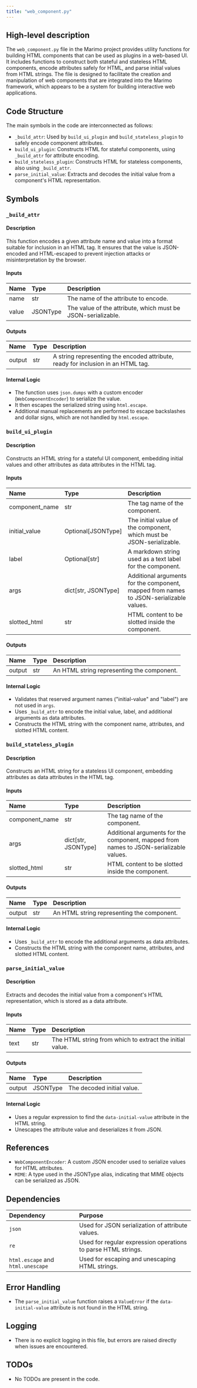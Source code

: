 ```yaml
---
title: "web_component.py"
---
```


## High-level description

The `web_component.py` file in the Marimo project provides utility functions for building HTML components that can be used as plugins in a web-based UI. It includes functions to construct both stateful and stateless HTML components, encode attributes safely for HTML, and parse initial values from HTML strings. The file is designed to facilitate the creation and manipulation of web components that are integrated into the Marimo framework, which appears to be a system for building interactive web applications.

## Code Structure

The main symbols in the code are interconnected as follows:
- `_build_attr`: Used by `build_ui_plugin` and `build_stateless_plugin` to safely encode component attributes.
- `build_ui_plugin`: Constructs HTML for stateful components, using `_build_attr` for attribute encoding.
- `build_stateless_plugin`: Constructs HTML for stateless components, also using `_build_attr`.
- `parse_initial_value`: Extracts and decodes the initial value from a component's HTML representation.

## Symbols

### `_build_attr`
#### Description
This function encodes a given attribute name and value into a format suitable for inclusion in an HTML tag. It ensures that the value is JSON-encoded and HTML-escaped to prevent injection attacks or misinterpretation by the browser.

#### Inputs
| Name | Type | Description |
|:-----|:-----|:------------|
| name | str | The name of the attribute to encode. |
| value | JSONType | The value of the attribute, which must be JSON-serializable. |

#### Outputs
| Name | Type | Description |
|:-----|:-----|:------------|
| output | str | A string representing the encoded attribute, ready for inclusion in an HTML tag. |

#### Internal Logic
- The function uses `json.dumps` with a custom encoder (`WebComponentEncoder`) to serialize the value.
- It then escapes the serialized string using `html.escape`.
- Additional manual replacements are performed to escape backslashes and dollar signs, which are not handled by `html.escape`.

### `build_ui_plugin`
#### Description
Constructs an HTML string for a stateful UI component, embedding initial values and other attributes as data attributes in the HTML tag.

#### Inputs
| Name | Type | Description |
|:-----|:-----|:------------|
| component_name | str | The tag name of the component. |
| initial_value | Optional[JSONType] | The initial value of the component, which must be JSON-serializable. |
| label | Optional[str] | A markdown string used as a text label for the component. |
| args | dict[str, JSONType] | Additional arguments for the component, mapped from names to JSON-serializable values. |
| slotted_html | str | HTML content to be slotted inside the component. |

#### Outputs
| Name | Type | Description |
|:-----|:-----|:------------|
| output | str | An HTML string representing the component. |

#### Internal Logic
- Validates that reserved argument names ("initial-value" and "label") are not used in `args`.
- Uses `_build_attr` to encode the initial value, label, and additional arguments as data attributes.
- Constructs the HTML string with the component name, attributes, and slotted HTML content.

### `build_stateless_plugin`
#### Description
Constructs an HTML string for a stateless UI component, embedding attributes as data attributes in the HTML tag.

#### Inputs
| Name | Type | Description |
|:-----|:-----|:------------|
| component_name | str | The tag name of the component. |
| args | dict[str, JSONType] | Additional arguments for the component, mapped from names to JSON-serializable values. |
| slotted_html | str | HTML content to be slotted inside the component. |

#### Outputs
| Name | Type | Description |
|:-----|:-----|:------------|
| output | str | An HTML string representing the component. |

#### Internal Logic
- Uses `_build_attr` to encode the additional arguments as data attributes.
- Constructs the HTML string with the component name, attributes, and slotted HTML content.

### `parse_initial_value`
#### Description
Extracts and decodes the initial value from a component's HTML representation, which is stored as a data attribute.

#### Inputs
| Name | Type | Description |
|:-----|:-----|:------------|
| text | str | The HTML string from which to extract the initial value. |

#### Outputs
| Name | Type | Description |
|:-----|:-----|:------------|
| output | JSONType | The decoded initial value. |

#### Internal Logic
- Uses a regular expression to find the `data-initial-value` attribute in the HTML string.
- Unescapes the attribute value and deserializes it from JSON.

## References

- `WebComponentEncoder`: A custom JSON encoder used to serialize values for HTML attributes.
- `MIME`: A type used in the JSONType alias, indicating that MIME objects can be serialized as JSON.

## Dependencies

| Dependency | Purpose |
|:-----------|:--------|
| `json` | Used for JSON serialization of attribute values. |
| `re` | Used for regular expression operations to parse HTML strings. |
| `html.escape` and `html.unescape` | Used for escaping and unescaping HTML strings. |

## Error Handling

- The `parse_initial_value` function raises a `ValueError` if the `data-initial-value` attribute is not found in the HTML string.

## Logging

- There is no explicit logging in this file, but errors are raised directly when issues are encountered.

## TODOs

- No TODOs are present in the code.